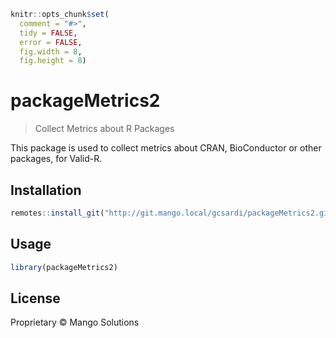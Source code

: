 
```r
knitr::opts_chunk$set(
  comment = "#>",
  tidy = FALSE,
  error = FALSE,
  fig.width = 8,
  fig.height = 8)
```

# packageMetrics2

> Collect Metrics about R Packages

This package is used to collect metrics about CRAN, BioConductor or other
  packages, for Valid-R.

## Installation

```r
remotes::install_git("http://git.mango.local/gcsardi/packageMetrics2.git")
```

## Usage

```r
library(packageMetrics2)
```

## License

Proprietary © Mango Solutions

